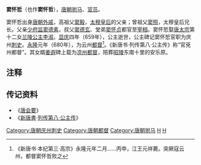 '''窦怀悊'''（也作'''窦怀哲'''），[[唐朝|唐朝]][[驸马|驸马]]、[[官员|官员]]。

窦怀悊出身[[唐朝|唐朝]][[外戚|外戚]]，高祖父[[窦毅|窦毅]]，[[太穆皇后|太穆皇后]]的父亲；曾祖父[[窦照|窦照]]，太穆皇后兄长。父亲[[少府监|少府监]][[窦德素|窦德素]]，叔父[[窦德玄|窦德玄]]、堂弟[[窦怀贞|窦怀贞]]都官至[[宰相|宰相]]。窦怀悊娶[[唐太宗|唐太宗]]第十二女[[李淑_(兰陵公主)|兰陵公主李淑]]。[[显庆|显庆]]四年（659年），公主逝世，公主碑记窦怀悊官职为庆州[[刺史|刺史]]。[[永隆_(唐朝)|永隆]]元年（680年），为云州[[都督|都督]]<ref>《新唐书·本纪第三·高宗》永隆元年二月......丙申，江王元祥薨。突厥寇云州，都督窦怀哲败之</ref>。《新唐书·列传第八·公主传》称“官兗州都督”。其女婿[[姜遐|姜遐]]碑上载为[[凉州|凉州]][[都督|都督]]，陪葬[[唐昭陵|昭陵]]东南十里的安乐原。

== 注释 ==

{{reflist}}

== 传记资料 ==
*《[[唐会要|唐会要]]》
*《[[新唐書|新唐書]]·[[s:新唐书/卷083|列传第八·公主传]]》

{{DEFAULTSORT:D}}
[[Category:唐朝庆州刺史|Category:唐朝庆州刺史]]
[[Category:唐朝都督|Category:唐朝都督]]
[[Category:唐朝驸马|Category:唐朝驸马]]
[[Category:河南窦氏|H]]
[[Category:窦姓|H]]